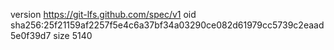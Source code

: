 version https://git-lfs.github.com/spec/v1
oid sha256:25f21159af2257f5e4c6a37bf34a03290ce082d61979cc5739c2eaad5e0f39d7
size 5140
